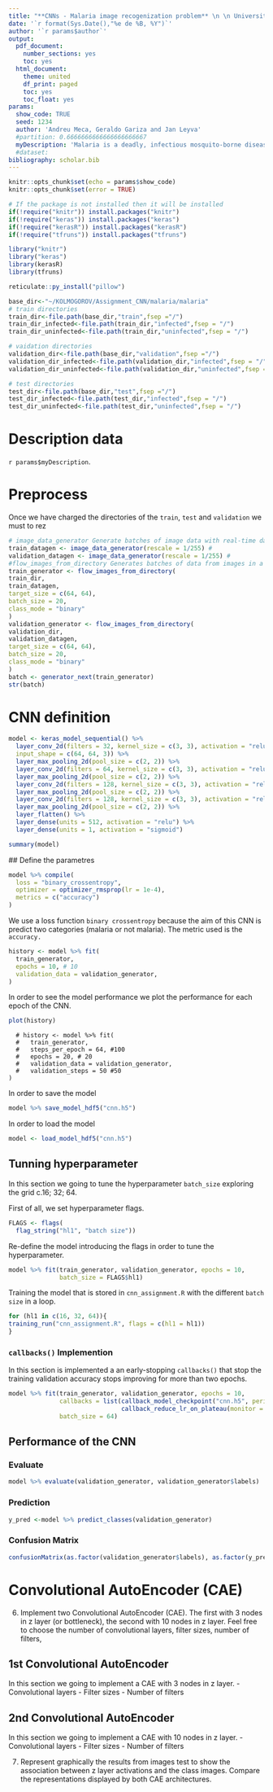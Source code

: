 ```yaml
---
title: "**CNNs - Malaria image recogenization problem** \n \n Universitat Politècnica de Catalunya"
date: '`r format(Sys.Date(),"%e de %B, %Y")`'
author: '`r params$author`'
output:
  pdf_document:
    number_sections: yes
    toc: yes
  html_document:
    theme: united
    df_print: paged
    toc: yes
    toc_float: yes
params:
  show_code: TRUE
  seed: 1234
  author: 'Andreu Meca, Geraldo Gariza and Jan Leyva'
  #partition: 0.6666666666666666666667
  myDescription: 'Malaria is a deadly, infectious mosquito-borne disease caused by Plasmodium parasites. These parasites are transmitted by the bites of infected female Anopheles mosquitoes. With regular manual diagnosis of blood smears, it is an intensive manual process requiring proper expertise in classifying and counting the parasitized and uninfected cells. Typically this may not scale well and might cause problems if we do not have the right expertise in specific regions around the world. We are lucky to have researchers at the Lister Hill National Center for Biomedical Communications (LHNCBC), part of National Library of Medicine (NLM) who have carefully collected and annotated this dataset of healthy and infected blood smear images. There is a balanced dataset of 13779 malaria and non-malaria (uninfected) cell images. The dataset consist of near thousand images downloaded from the official website that have been resized (64x64x3). The images are organized in three folders: train, validation and test. Deep Learning models, or to be more specific, Convolutional Neural Networks (CNNs) have proven to be really effective in a wide variety of computer vision tasks.'
  #dataset: 
bibliography: scholar.bib  
---
```



\newpage

```r
knitr::opts_chunk$set(echo = params$show_code)
knitr::opts_chunk$set(error = TRUE)
```


```r
# If the package is not installed then it will be installed
if(!require("knitr")) install.packages("knitr")
if(!require("keras")) install.packages("keras")
if(!require("kerasR")) install.packages("kerasR")
if(!require("tfruns")) install.packages("tfruns")

library("knitr")
library("keras")
library(kerasR)
library(tfruns)
```

```r
reticulate::py_install("pillow")
```


```r
base_dir<-"~/KOLMOGOROV/Assignment_CNN/malaria/malaria"
# train directories
train_dir<-file.path(base_dir,"train",fsep ="/")
train_dir_infected<-file.path(train_dir,"infected",fsep = "/")
train_dir_uninfected<-file.path(train_dir,"uninfected",fsep = "/")

# vaidation directories
validation_dir<-file.path(base_dir,"validation",fsep ="/")
validation_dir_infected<-file.path(validation_dir,"infected",fsep = "/")
validation_dir_uninfected<-file.path(validation_dir,"uninfected",fsep = "/")

# test directories
test_dir<-file.path(base_dir,"test",fsep ="/")
test_dir_infected<-file.path(test_dir,"infected",fsep = "/")
test_dir_uninfected<-file.path(test_dir,"uninfected",fsep = "/")
```


# Description data


`r params$myDescription`. 


# Preprocess

Once we have charged the directories of the `train`, `test` and `validation` we must to rez

```r
# image_data_generator Generate batches of image data with real-time data augmentation. The data will be looped over (in batches).
train_datagen <- image_data_generator(rescale = 1/255) #
validation_datagen <- image_data_generator(rescale = 1/255) #
#flow_images_from_directory Generates batches of data from images in a directory (with optional augmented/normalized data)
train_generator <- flow_images_from_directory(
train_dir,
train_datagen,
target_size = c(64, 64),
batch_size = 20,
class_mode = "binary"
)
validation_generator <- flow_images_from_directory(
validation_dir,
validation_datagen,
target_size = c(64, 64),
batch_size = 20,
class_mode = "binary"
)
batch <- generator_next(train_generator)
str(batch) 
```

# CNN definition

```r
model <- keras_model_sequential() %>%
  layer_conv_2d(filters = 32, kernel_size = c(3, 3), activation = "relu",
  input_shape = c(64, 64, 3)) %>%
  layer_max_pooling_2d(pool_size = c(2, 2)) %>%
  layer_conv_2d(filters = 64, kernel_size = c(3, 3), activation = "relu") %>%
  layer_max_pooling_2d(pool_size = c(2, 2)) %>%
  layer_conv_2d(filters = 128, kernel_size = c(3, 3), activation = "relu") %>%
  layer_max_pooling_2d(pool_size = c(2, 2)) %>%
  layer_conv_2d(filters = 128, kernel_size = c(3, 3), activation = "relu") %>%
  layer_max_pooling_2d(pool_size = c(2, 2)) %>%
  layer_flatten() %>%
  layer_dense(units = 512, activation = "relu") %>%
  layer_dense(units = 1, activation = "sigmoid")
```

 
```r
summary(model)
```

## Define the parametres
```r
model %>% compile(
  loss = "binary_crossentropy",
  optimizer = optimizer_rmsprop(lr = 1e-4),
  metrics = c("accuracy")
)
```

We use a loss function `binary crossentropy` because the aim of this CNN is predict two categories (malaria or not malaria).
The metric used is the `accuracy.`

```r
history <- model %>% fit(
  train_generator,
  epochs = 10, # 10
  validation_data = validation_generator,
)
```
In order to see the model performance we plot the performance for each epoch of the CNN.
```r
plot(history)
```


```no
  # history <- model %>% fit(
  #   train_generator,
  #   steps_per_epoch = 64, #100
  #   epochs = 20, # 20
  #   validation_data = validation_generator,
  #   validation_steps = 50 #50
)
```

In order to save the model
```r
model %>% save_model_hdf5("cnn.h5")
```

In order to load the model
```r
model <- load_model_hdf5("cnn.h5")
```


## Tunning hyperparameter
In this section we going to tune the hyperparameter `batch_size` exploring the
grid c.16; 32; 64.

First of all, we set hyperparameter flags.
```r
FLAGS <- flags(
  flag_string("hl1", "batch size"))
```

Re-define the model introducing the flags in order to tune the hyperparameter.
```r
model %>% fit(train_generator, validation_generator, epochs = 10, 
              batch_size = FLAGS$hl1)
```

Training the model that is stored in `cnn_assignment.R` with the different `batch size` in a loop.
```r
for (hl1 in c(16, 32, 64)){
training_run("cnn_assignment.R", flags = c(hl1 = hl1))
}  
```



### `callbacks()` Implemention

In this section is implemented a an early-stopping `callbacks()` that stop the training validation accuracy stops improving for more than two epochs.

```r
model %>% fit(train_generator, validation_generator, epochs = 10,
              callbacks = list(callback_model_checkpoint("cnn.h5", period = 2),
                               callback_reduce_lr_on_plateau(monitor = "val_loss", factor = 0.1)),
              batch_size = 64)
```


## Performance of the CNN 

### Evaluate
```r
model %>% evaluate(validation_generator, validation_generator$labels)
```

### Prediction

```r
y_pred <-model %>% predict_classes(validation_generator)
```

### Confusion Matrix

```r
confusionMatrix(as.factor(validation_generator$labels), as.factor(y_pred))
```




# Convolutional AutoEncoder (CAE)

6. Implement two Convolutional AutoEncoder (CAE). The first with 3 nodes
in z layer (or bottleneck), the second with 10 nodes in z layer. Feel free to
choose the number of convolutional layers, filter sizes, number of filters, 


## 1st Convolutional AutoEncoder

In this section we going to implement a CAE with 3 nodes in z layer.
- Convolutional layers
- Filter sizes
- Number of filters




## 2nd Convolutional AutoEncoder

In this section we going to implement a CAE with 10 nodes in z layer.
- Convolutional layers
- Filter sizes
- Number of filters



7. Represent graphically the results from images test to show the association
between z layer activations and the class images. Compare the representations
displayed by both CAE architectures.










